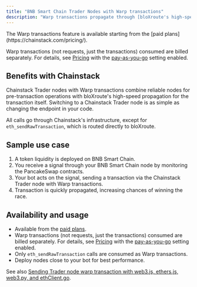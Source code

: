 ```yaml
---
title: "BNB Smart Chain Trader Nodes with Warp transactions"
description: "Warp transactions propagate through [bloXroute's high-speed transaction relay network](https://docs.bloxroute.com/bdn-architecture). This makes your transactions available for validators to pick up and include in blocks much faster than regular propagation."
---
```


<Note>
The Warp transactions feature is available starting from the [paid plans](https://chainstack.com/pricing/).

Warp transactions (not requests, just the transactions) consumed are billed separately. For details, see [Pricing](https://chainstack.com/pricing/) with the [pay-as-you-go](/docs/manage-your-billing) setting enabled.
</Note>

## Benefits with Chainstack

Chainstack Trader nodes with Warp transactions combine reliable nodes for pre-transaction operations with bloXroute's high-speed propagation for the transaction itself. Switching to a Chainstack Trader node is as simple as changing the endpoint in your code.

All calls go through Chainstack's infrastructure, except for `eth_sendRawTransaction`, which is routed directly to bloXroute.

## Sample use case

1. A token liquidity is deployed on BNB Smart Chain.
2. You receive a signal through your BNB Smart Chain node by monitoring the PancakeSwap contracts.
3. Your bot acts on the signal, sending a transaction via the Chainstack Trader node with Warp transactions.
4. Transaction is quickly propagated, increasing chances of winning the race.

## Availability and usage

* Available from the [paid plans](https://chainstack.com/pricing).
* Warp transactions (not requests, just the transactions) consumed are billed separately. For details, see [Pricing](https://chainstack.com/pricing/) with the [pay-as-you-go](/docs/manage-your-billing) setting enabled.
* Only `eth_sendRawTransaction` calls are consumed as Warp transactions.
* Deploy nodes close to your bot for best performance.

See also [Sending Trader node warp transaction with web3.js, ethers.js, web3.py, and ethClient.go](/docs/sending-warp-transaction-with-web3js-ethersjs-web3py-and-ethclientgo).
